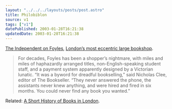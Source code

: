 ```yaml
---
layout: "../../../layouts/posts/post.astro"
title: Philobiblon
source: v1
tags: ["v1"]
datePublished: 2003-01-28T16:21:38
updatedDate: 2003-01-28T16:21:38
---
```


[The Independent on Foyles][1], [London&#8217;s most eccentric large bookshop][2].

> For decades, Foyles has been a shopper&#8217;s nightmare, with miles and miles of haphazardly arranged titles, non-English-speaking student staff, and a payment system apparently designed by a Victorian lunatic. &#8220;It was a byword for dreadful bookselling,&#8221; said Nicholas Clee, editor of The Bookseller. &#8220;They never answered the phone, the assistants never knew anything, and were hired and fired in six months. You could never find any book you wanted.&#8221;

Related: [A Short History of Books in London][3].

[1]: http://www.independent.co.uk/story.jsp?story=371917 "Independent: Still driving customers up the wall after 100 years: Foyles, the bookshop that time forgot"
[2]: http://www.foyles.co.uk/ "Foyles (W&G Foyle Ltd)"
[3]: http://www.skoob.com/webzine/londbook.htm "Skoob Russell Square: A Short History of Books in London (Reproduced from London: An Encyclopaedia edited by William Kent)"
